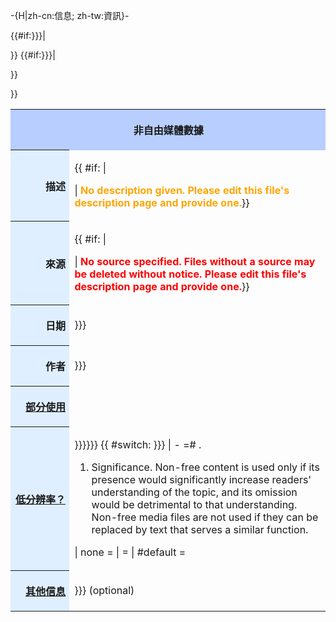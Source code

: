 -{H|zh-cn:信息; zh-tw:資訊}-

<table class="toccolours fileinfotpl" style="width: 100%">
<tr><th colspan=2 style="background: #B7CEFF; text-align: center; vertical-align: top; padding-right: 0.4em; width: 15%; font-size: 12pt" id="rationale_header">非自由媒體數據{{{Special_header|}}}
<tr><th style="background: #DFEFFF; text-align: right; padding-right: 0.4em; width: 15%" id="rationale_desc">描述</th><td>
<noinclude>{{{Description}}}</noinclude><includeonly>{{ #if: {{{Description|}}}|<div class="fileinfotpl_desc"><!--Deliberate line break-->
{{{Description}}}<!--Deliberate line break-->
</div>| <span style="color:orange">'''No description given. Please edit this file's description page and provide one.'''</span>}}</includeonly>
</td></tr>
<tr><th style="background: #DFEFFF; text-align: right; padding-right: 0.4em" id="rationale_src">來源</th><td>
<noinclude>{{{Source}}}</noinclude><includeonly>{{ #if: {{{Source|}}}|<div class="fileinfotpl_src"><!--Deliberate line break-->
{{{Source}}}<!--Deliberate line break-->
</div>|{{file other|[[Category:Wikipedia files with unknown source|{{PAGENAME}}]]|}} <span style="color:red">'''No source specified. Files without a source may be deleted without notice. Please edit this file's description page and provide one.'''</span>}}</includeonly>
</td></tr>
{{#if:{{{Date|{{{date|<noinclude>x</noinclude>}}}}}}|
<tr><th style="background: #DFEFFF; text-align: right; padding-right: 0.4em" id="rationale_date">日期</th><td><div class="fileinfotpl_date">
<noinclude>{{{Date}}}</noinclude><includeonly>{{{Date|{{{date|}}}}}}</includeonly>
</td></tr>
}}
{{#if:{{{Author|{{{author|<noinclude>x</noinclude>}}}}}}|
<tr><th style="background: #DFEFFF; text-align: right; padding-right: 0.4em" id="rationale_author">作者</th><td><div class="fileinfotpl_aut">
<noinclude>{{{Author}}}</noinclude><includeonly>{{{Author|{{{author|}}}}}}</includeonly>
</td></tr>
}}
<tr><th style="background: #DFEFFF; text-align: right; padding-right: 0.4em; white-space: nowrap" id="rationale_port">[[Template:Non-free use rationale#note-portion|部分使用]]</th><td>
{{{Portion}}}
</td></tr>
<tr><th style="background: #DFEFFF; text-align: right; padding-right: 0.4em; white-space: nowrap" id="rationale_reduc">[[Template:Non-free use rationale#note-resolution|低分辨率？]]</th><td>
{{{Resolution|{{{Low_resolution|{{{Low resolution}}}}}}}}}
{{ #switch: {{{other_information|{{{Other information|}}}}}}
| - =# .
# Significance. Non-free content is used only if its presence would significantly increase readers' understanding of the topic, and its omission would be detrimental to that understanding. Non-free media files are not used if they can be replaced by text that serves a similar function.
| none =
| <includeonly>=</includeonly>
| #default = <tr><th style="background: #DFEFFF; text-align: right; padding-right: 0.4em; white-space: nowrap" id="rationale_otherinf">[[Template:Non-free use rationale#note-other|其他信息]]</th><td>
{{{other_information|{{{Other information}}}}}}<noinclude> (optional)</noinclude>
</td></tr>}}
</table><noinclude>
{{Documentation}}
<!-- Add categories and inter-wikis to the /doc subpage, please, not here! -->
</noinclude>